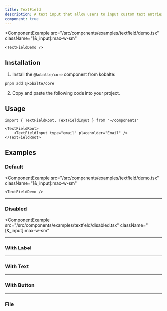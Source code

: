```yaml
---
title: TextField
description: A text input that allow users to input custom text entries with a keyboard.
component: true
---
```


<ComponentExample
	src="/src/components/examples/textfield/demo.tsx"
	className="[&_input]:max-w-sm"
>
	<TextFieldDemo />
</ComponentExample>

## Installation

1. Install the `@kobalte/core` component from kobalte:

```bash
pnpm add @kobalte/core
```

2. Copy and paste the following code into your project.

<ComponentSource src="/src/components/ui/textfield.tsx" />

## Usage

```tsx
import { TextFieldRoot, TextFieldInput } from "~/components"
```

```tsx
<TextFieldRoot>
	<TextFieldInput type="email" placeholder="Email" />
</TextFieldRoot>
```

## Examples

### Default

<ComponentExample
	src="/src/components/examples/textfield/demo.tsx"
	className="[&_input]:max-w-sm"
>
	<TextFieldDemo />
</ComponentExample>

---

### Disabled

<ComponentExample
  src="/src/components/examples/textfield/disabled.tsx"
  className="[&_input]:max-w-sm"
>

  <TextFieldDisabled />
</ComponentExample>

---

### With Label

<ComponentExample src="/src/components/examples/textfield/with-label.tsx">
	<TextFieldWithLabel />
</ComponentExample>

---

### With Text

<ComponentExample src="/src/components/examples/textfield/with-text.tsx">
	<TextFieldWithText />
</ComponentExample>

---

### With Button

<ComponentExample src="/src/components/examples/textfield/with-button.tsx">
	<TextFieldWithButton />
</ComponentExample>

---

### File

<ComponentExample src="/src/components/examples/textfield/file.tsx">
	<TextFieldFile />
</ComponentExample>
